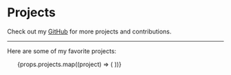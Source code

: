
# Projects

Check out my [GitHub](${siteConfig.links.github}) for more projects and contributions.

---

Here are some of my favorite projects:

<ul>
  {props.projects.map((project) => (
    <ProjectLink
      slug={project.slug}
      name={project.name}
      description={project.description}
      link={project.link}
      tech={project.tech}
      type={project.type}
    />
  ))}
</ul>
